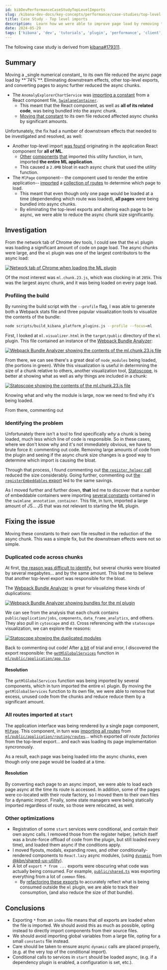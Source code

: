 ```yaml
---
id: kibDevPerformanceCaseStudyTopLevelImports
slug: /kibana-dev-docs/key-concepts/performance/case-studies/top-level-imports
title: Case Study - Top level imports
description:  Learn how we were able to improve page load by removing top-level imports and adding async imports.
date: 2024-05-29
tags: ['kibana', 'dev', 'tutorials', 'plugin', 'performance', 'client', 'optimization']
---
```


<DocCallOut>The following case study is derived from [kibana#179311](https://github.com/elastic/kibana/pull/179311).</DocCallOut>

## Summary

<DocCallOut color="success">
Moving a _single numerical constant_ to its own file reduced the async page load by **`74%`**.  Eliminating downstream effects, other top-level exports, and converting pages to async further reduced the async chunks.
</DocCallOut>

- The `AnomalyExplorerChartService` was [importing a constant](https://github.com/clintandrewhall/kibana/blob/1c1e20afdb883fc279c5a06d4b71f8e577f8dad6/x-pack/plugins/ml/public/application/services/anomaly_explorer_charts_service.ts#L26) from a React component file, [`SwimlaneContainer`](https://github.com/clintandrewhall/kibana/blob/1c1e20afdb883fc279c5a06d4b71f8e577f8dad6/x-pack/plugins/ml/public/application/explorer/swimlane_container.tsx#L85).  
  - This meant that the React component, as well as __all of its related code__, was being bundled into the async chunk.
  - [Moving that constant](https://github.com/elastic/kibana/pull/179311/commits/c2c81d32c6c689514b78efdf2484b1513fdc0b9e) to its own file reduced affected async chunks by significant amounts.

Unfortunately, the fix had a number of downstream effects that needed to be investigated and resolved, as well:

- Another top-level import [was found](https://github.com/elastic/kibana/blob/bfc91b0cb035b39916a5efc64ace31e88a230ec5/x-pack/plugins/ml/public/application/app.tsx#L57-L87) originating in the application React component for __all of ML__.
  - [Other](https://github.com/elastic/kibana/blob/bfc91b0cb035b39916a5efc64ace31e88a230ec5/x-pack/plugins/ml/public/application/management/jobs_list/components/jobs_list_page/jobs_list_page.tsx#L39) [components](https://github.com/elastic/kibana/blob/bfc91b0cb035b39916a5efc64ace31e88a230ec5/x-pack/plugins/ml/public/embeddables/common/resolve_job_selection.tsx#L16) [that](https://github.com/elastic/kibana/blob/bfc91b0cb035b39916a5efc64ace31e88a230ec5/x-pack/plugins/ml/public/embeddables/job_creation/common/create_flyout.tsx#L19) imported this utility function, in turn, imported __the entire ML application__.
  - This caused a `2.0MB` bloat in each async chunk that used the utility function.
- The `MlPage` component-- the component used to render the entire application-- [imported](https://github.com/elastic/kibana/blob/bfc91b0cb035b39916a5efc64ace31e88a230ec5/x-pack/plugins/ml/public/application/components/ml_page/ml_page.tsx#L22) a [collection of routes](https://github.com/elastic/kibana/blob/bfc91b0cb035b39916a5efc64ace31e88a230ec5/x-pack/plugins/ml/public/application/routing/routes/index.ts) to determine which page to load.
  - This meant that even though only one page would be loaded at a time (dependending which route was loaded), __all pages__ were being bundled into async chunks.
  - By eliminating the top-level exports and altering each page to be async, we were able to reduce the async chunk size significantly.

## Investigation

From the network tab of Chrome dev tools, I could see that the `ml` plugin was loading a significant amount of code on page load.  The async chunks were large, and the `ml` plugin was one of the largest contributors to the async load:
  
[![Network tab of Chrome when loading the ML plugin](./assets/top_level_imports_before.png)](./assets/top_level_imports_before.png)

Of the most interest was `ml.chunk.23.js`, which was clocking in at `205k`.  This was the largest async chunk, and it was being loaded on every page load.

### Profiling the build

By running the build script with the `--profile` flag, I was able to generate both a Webpack stats file and three popular visualization tools to visualize the contents of the bundle:

```bash
node scripts/build_kibana_platform_plugins.js --profile --focus=ml
```

First, I looked at `ml.visualizer.html` in the `target/public` directory of the `ml` plugin.  This file contained an instance of the [Webpack Bundle Analyzer](https://chrisbateman.github.io/webpack-visualizer/):

[![Webpack Bundle Analyzer showing the contents of the ml.chunk.23.js file](./assets/top_level_imports_mpv.png)](./assets/top_level_imports_mpv.png)

From there, we can see there's a great deal of `node_modules` being loaded, (the portions in green).  While this visualization is useful in determining the size of a chunk relative to others, another visualization tool, [Statoscope](https://statoscope.tech/), is better at showing what as well as _why_ things are included in a chunk:
  
[![Statoscope showing the contents of the ml.chunk.23.js file](./assets/top_level_imports_stato_modules.png)](./assets/top_level_imports_stato_modules_.png)

Knowing what and why the module is large, now we need to find why it's being loaded.  

From there, commenting out 

### Identifying the problem

Unfortunately there isn't a tool to find specifically _why_ a chunk is being loaded, much less which line of code is responsible.  So in these cases, where we don't know why and it's not immediately obvious, we have to brute force it: commenting out code.  Removing large amounts of code from the plugin and seeing if the async chunk size changes is a good way to determine which import is causing the bloat.

Through that process, I found commenting out [the `register_helper` call](https://github.com/elastic/kibana/blob/bfc91b0cb035b39916a5efc64ace31e88a230ec5/x-pack/plugins/ml/public/plugin.ts#L232-L239) reduced the size considerably.  Going further, commenting out [the `registerEmbeddables` export](https://github.com/elastic/kibana/blob/bfc91b0cb035b39916a5efc64ace31e88a230ec5/x-pack/plugins/ml/public/register_helper/index.ts#L8) led to the same savings.

As I moved further and further down, __that__ led me to discover that a number of embeddable containers were importing [several constants](https://github.com/elastic/kibana/blob/bfc91b0cb035b39916a5efc64ace31e88a230ec5/x-pack/plugins/ml/public/application/explorer/swimlane_annotation_container.tsx#L18-L19) contained in the `swimlane_annotation_container`.  This file, in turn, imported a large amount of JS... JS that was not relevant to starting the ML plugin.

## Fixing the issue

Moving these constants to their own file resulted in the reduction of the async chunk.  This was a simple fix, but the downstream effects were not so simple.

### Duplicated code across chunks

At first, [the reason was difficult to identify](https://github.com/elastic/kibana/pull/179311#issuecomment-2019333617), but several chunks were bloated by several megabytes... and by the same amount.  This led me to believe that another top-level export was responsible for the bloat.

The [Webpack Bundle Analyzer](https://github.com/webpack-contrib/webpack-bundle-analyzer) is great for visualizing these kinds of duplications:

[![Webpack Bundle Analyzer showing bundles for the `ml` plugin](./assets/top_level_imports_wba.png)](./assets/top_level_imports_wba.png)

We can see from the analysis that each chunk contains `public/application/jobs`, `components`, `data_frame_analytics`, and others.  They also pull in `cytoscape` and `d3`.  Cross referencing with the `statoscope` visualization, we can explore the reasons:

[![Statoscope showing the duplicated modules](./assets/top_level_imports_stato_duplicates.png)](./assets/top_level_imports_stato_duplicates.png)

Back to commenting out code!  After [a bit](https://github.com/elastic/kibana/pull/179311#issuecomment-2019394457) of trial and error, I discovered the export responsible: the [`getMlGlobalServices`](https://github.com/elastic/kibana/blob/bfc91b0cb035b39916a5efc64ace31e88a230ec5/x-pack/plugins/ml/public/application/app.tsx#L57-L87) function in [`ml/public/application/app.tsx`](https://github.com/elastic/kibana/blob/bfc91b0cb035b39916a5efc64ace31e88a230ec5/x-pack/plugins/ml/public/application/app.tsx).

#### Resolution

The `getMlGlobalServices` function was being imported by several components, which in turn imported the entire `ml` plugin.  By moving the `getMlGlobalServices` function to its own file, we were able to remove that excess, unused code from the chunks and reduce reduce them by a significant amount.

### All routes imported at `start`

The application interface was being rendered by a single page component, [`MlPage`](https://github.com/elastic/kibana/blob/bfc91b0cb035b39916a5efc64ace31e88a230ec5/x-pack/plugins/ml/public/application/components/ml_page/ml_page.tsx).  This component, in turn was [importing all routes](https://github.com/elastic/kibana/blob/bfc91b0cb035b39916a5efc64ace31e88a230ec5/x-pack/plugins/ml/public/application/components/ml_page/ml_page.tsx#L22) from [`ml/public/application/routing/routes`](https://github.com/elastic/kibana/blob/bfc91b0cb035b39916a5efc64ace31e88a230ec5/x-pack/plugins/ml/public/application/routing/routes)... which exported _all route factories_ from the top-level export... and each was loading its page implementation syncronously.

As a result, each page was being loaded into the async chunks, even though only one page would be loaded at a time.  

#### Resolution

By converting each page to an async import, we were able to load each page async at the time its route is accessed.  In addition, some of the pages were co-located with their route factory, so I moved them to their own files for a dynamic import.  Finally, some state managers were being statically imported regardless of route, so those were relocated, as well.

### Other optimizations

- Registration of some `start` services were conditional, and contain their own async calls. I removed those from the register helper, (which itself was a brute-force offload of code from the plugin, but still loaded every time), and loaded them async if the conditions apply.
- I moved flyouts, modals, expanding rows, and other conditionally-rendered components to `React.lazy` async modules, (using [`dynamic`](https://github.com/elastic/kibana/tree/main/packages/kbn-shared-ux-utility/src/dynamic) from [@kbn/shared-ux-utility](https://github.com/elastic/kibana/tree/main/packages/kbn-shared-ux-utility)).
- A lot of `export * from ...` exports were obscuring what code was actually being consumed.  For example, [`public/shared.ts`](https://github.com/elastic/kibana/blob/bfc91b0cb035b39916a5efc64ace31e88a230ec5/x-pack/plugins/ml/public/shared.ts) was exporting everything from a lot of `common` files.
  - By [refactoring these exports](https://github.com/clintandrewhall/kibana/blob/c4790b6315662b940d0794faca0ddafd8b6faedc/x-pack/plugins/ml/public/shared.ts) to accurately reflect what is being consumed outside the `ml` plugin, we are able to track their consumption, (and also reduce the size of _that_ bundle).

## Conclusions

- Exporting `*` from an `index` file means that _all_ exports are loaded when the file is imported.  We should avoid this as much as possible, opting instead to directly import components from their source files.
- We should avoid importing global variables from a large file, opting for a small `constants` file instead.
- Care should be taken to ensure async `dynamic` calls are placed properly, (e.g. at the very top of the conditional import).
- Conditional calls to services in `start` should be loaded async, (e.g. if a dependency plugin is enabled, a configuration is set, etc.).